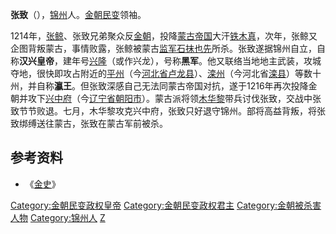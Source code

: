 '''张致'''（{{bd|12世纪|？|1216年|catIdx=Z张}}），[[锦州_(辽朝)|锦州]]人。[[金朝|金朝]][[民变|民变]]领袖。

1214年，[[张鲸_(金)|张鲸]]、张致兄弟聚众反[[金朝|金朝]]，投降[[蒙古帝国|蒙古帝国]]大汗[[铁木真|铁木真]]，次年，张鲸又企图背叛蒙古，事情败露，张鲸被蒙古[[监军|监军]][[石抹也先|石抹也先]]所杀。张致遂据锦州自立，自称'''汉兴皇帝'''，建年号[[兴隆_(张致)|兴隆]]（或作兴龙），号称'''黑军'''。他又联络当地地主武装，攻城夺地，很快即攻占附近的[[平州|平州]]（今[[河北省|河北省]][[卢龙县|卢龙县]]）、[[滦州|滦州]]（今河北省[[滦县|滦县]]）等数十州，并自称'''瀛王'''。但张致深感自己无法同蒙古帝国对抗，遂于1216年再次投降金朝并攻下[[兴中府|兴中府]]（今[[辽宁省|辽宁省]][[朝阳市|朝阳市]]）。蒙古派将领[[木华黎|木华黎]]带兵讨伐张致，交战中张致节节败退。七月，木华黎攻克兴中府，张致只好退守锦州。部将高益背叛，将张致绑缚送往蒙古，张致在蒙古军前被杀。

== 参考资料 ==
*《[[金史|金史]]》

{{中國民變起事領袖}}
{{金朝军事人物小作品}}
{{DEFAULTSORT:Z}}
[[Category:金朝民变政权皇帝|Category:金朝民变政权皇帝]]
[[Category:金朝民变政权君主|Category:金朝民变政权君主]]
[[Category:金朝被杀害人物|Category:金朝被杀害人物]]
[[Category:锦州人|Category:锦州人]]
[[Category:张姓|Z]]